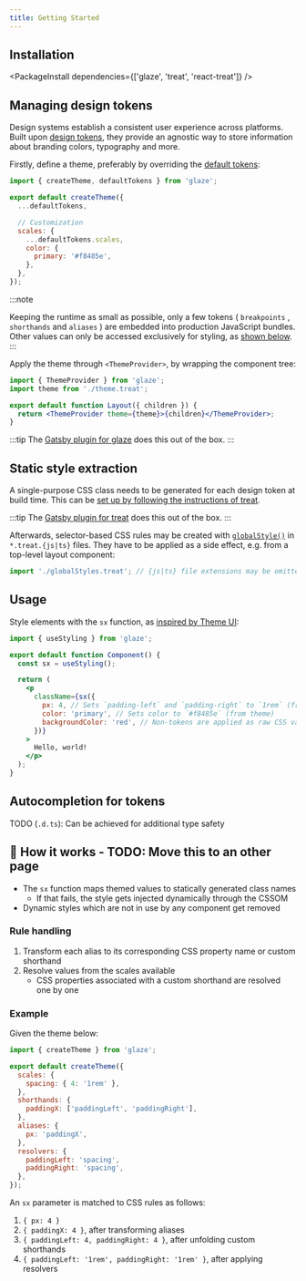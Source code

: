 ```yaml
---
title: Getting Started
---
```


## Installation


<PackageInstall dependencies={['glaze', 'treat', 'react-treat']} />

## Managing design tokens

Design systems establish a consistent user experience across platforms. Built upon [design tokens](https://css-tricks.com/what-are-design-tokens/), they provide an agnostic way to store information about branding colors, typography and more.

Firstly, define a theme, preferably by overriding the [default tokens](https://github.com/kripod/glaze/blob/master/packages/glaze/src/theme.ts):

```js title="theme.treat.js"
import { createTheme, defaultTokens } from 'glaze';

export default createTheme({
  ...defaultTokens,

  // Customization
  scales: {
    ...defaultTokens.scales,
    color: {
      primary: '#f8485e',
    },
  },
});
```

:::note

<!-- TODO: Remove spaces sorrounding bracketed items -->

Keeping the runtime as small as possible, only a few tokens ( `breakpoints` , `shorthands` and `aliases` ) are embedded into production JavaScript bundles. Other values can only be accessed exclusively for styling, as [shown below](#usage).
:::

Apply the theme through `<ThemeProvider>`, by wrapping the component tree:

```jsx
import { ThemeProvider } from 'glaze';
import theme from './theme.treat';

export default function Layout({ children }) {
  return <ThemeProvider theme={theme}>{children}</ThemeProvider>;
}
```

:::tip
The [Gatsby plugin for glaze](https://www.npmjs.com/package/gatsby-plugin-glaze) does this out of the box.
:::

## Static style extraction

A single-purpose CSS class needs to be generated for each design token at build time. This can be [set up by following the instructions of treat](https://seek-oss.github.io/treat/setup/).

:::tip
The [Gatsby plugin for treat](https://www.npmjs.com/package/gatsby-plugin-treat) does this out of the box.
:::

Afterwards, selector-based CSS rules may be created with [`globalStyle()`](https://seek-oss.github.io/treat/styling-api/#globalstyle) in `*.treat.{js|ts}` files. They have to be applied as a side effect, e.g. from a top-level layout component:

```js
import './globalStyles.treat'; // {js|ts} file extensions may be omitted
```

## Usage

Style elements with the `sx` function, as [inspired by Theme UI](https://theme-ui.com/sx-prop):

```jsx
import { useStyling } from 'glaze';

export default function Component() {
  const sx = useStyling();

  return (
    <p
      className={sx({
        px: 4, // Sets `padding-left` and `padding-right` to `1rem` (from theme)
        color: 'primary', // Sets color to `#f8485e` (from theme)
        backgroundColor: 'red', // Non-tokens are applied as raw CSS values
      })}
    >
      Hello, world!
    </p>
  );
}
```

## Autocompletion for tokens

TODO (`.d.ts`): Can be achieved for additional type safety

## 🤔 How it works - TODO: Move this to an other page

- The `sx` function maps themed values to statically generated class names
  - If that fails, the style gets injected dynamically through the CSSOM
- Dynamic styles which are not in use by any component get removed

### Rule handling

1. Transform each alias to its corresponding CSS property name or custom shorthand
2. Resolve values from the scales available
   - CSS properties associated with a custom shorthand are resolved one by one

### Example

Given the theme below:

```js
import { createTheme } from 'glaze';

export default createTheme({
  scales: {
    spacing: { 4: '1rem' },
  },
  shorthands: {
    paddingX: ['paddingLeft', 'paddingRight'],
  },
  aliases: {
    px: 'paddingX',
  },
  resolvers: {
    paddingLeft: 'spacing',
    paddingRight: 'spacing',
  },
});
```

An `sx` parameter is matched to CSS rules as follows:

1. `{ px: 4 }`
2. `{ paddingX: 4 }`, after transforming aliases
3. `{ paddingLeft: 4, paddingRight: 4 }`, after unfolding custom shorthands
4. `{ paddingLeft: '1rem', paddingRight: '1rem' }`, after applying resolvers

[tailwind css]: https://tailwindcss.com/
[stylesheet]: https://github.com/giuseppeg/style-sheet
[css-zero]: https://github.com/CraigCav/css-zero
[theme ui]: https://theme-ui.com/
[emotion]: https://emotion.sh/
[treat]: https://seek-oss.github.io/treat/
[twemoji]: https://twemoji.twitter.com/
